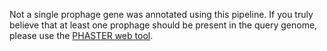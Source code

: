 Not a single prophage gene was annotated using this pipeline. If you truly believe that at least one prophage should be present in the query genome, please use the [PHASTER web tool](http://phaster.ca/).